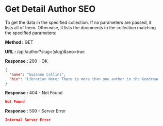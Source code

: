 
# Get Detail Author SEO

To get the data in the specified collection. If no parameters are passed, it lists all of them.
Otherwise, it lists the documents in the collection matching the specified parameters:

**Method :** <Badge variant="success">GET</Badge>

**URL :** <Badge variant="dark">/api/author?slug=(slug)&seo=true</Badge>

**Response :** <BadgeOutline variant="success">200 - OK</BadgeOutline>

```json
{
  "name": "Suzanne Collins",
  "bio": "Librarian Note: There is more than one author in the Goodreads database with this name.Since 1991, Suzanne Collins has been busy writing for children’s television. She has worked on the staffs of several Nickelodeon shows, including the Emmy-nominated hit Clarissa Explains it All and The Mystery Files of Shelby Woo. For preschool viewers, she penned multiple stories for the Emmy-nominated Little Bear and Oswald. She also co-wrote the critically acclaimed Rankin/Bass Christmas special, Santa, Baby! Most recently she was the Head Writer for Scholastic Entertainment’s Clifford’s Puppy Days.While working on a Kids WB show called Generation O! she met children’s author James Proimos, who talked her into giving children’s books a try.Thinking one"
}
```

**Response :** <BadgeOutline variant="warning">404 - Not Found</BadgeOutline>

```json
Not Found
```

**Response :** <BadgeOutline variant="danger">500 - Server Error</BadgeOutline>

```json
Internal Server Error
```
